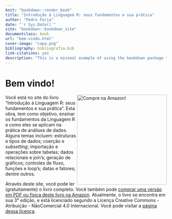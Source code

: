 ```yaml
--- 
knit: "bookdown::render_book"
title: "Introdução à Linguagem R: seus fundamentos e sua prática"
author: "Pedro Faria"
date: "`r Sys.Date()`"
site: "bookdown::bookdown_site"
documentclass: book
url: "bem-vindo.html"
cover-image: "capa.png"
bibliography: bibliografia.bib
link-citations: yes
description: "This is a minimal example of using the bookdown package to write a book. The output format for this example is bookdown::gitbook."
---
```


# Bem vindo! {-}

<a href="https://www.amazon.com.br/"><img src="capa.png" width="280" height="auto" align="right" class="cover" alt="Compre na Amazon!" /></a> Você está no site do livro "Introdução à Linguagem R: seus fundamentos e sua prática". Esta obra, tem como objetivo, ensinar os fundamentos da Linguagem R e como eles se aplicam na prática de análises de dados. Alguns temas incluem: estruturas e tipos de dados; coerção e *subsetting*; importação e operações sobre tabelas; dados relacionais e join’s; geração de gráficos; controles de fluxo, funções e loop’s; datas e fatores; dentre outros.

Através deste site, você pode ler (gratuitamente) o livro completo. Você também pode [comprar uma versão em PDF ou física deste livro na Amazon](https://www.amazon.com.br/). Atualmente, o livro se encontra em sua 3° edição, e está licenciado segundo a Licença Creative Commons - Atribuição - NãoComercial 4.0 Internacional. Você pode visitar a [página dessa licença](http://creativecommons.org/licenses/by-nc/4.0/).

